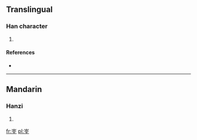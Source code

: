 ==Translingual==

===Han character===
{{Han char|rn=46|rad=山|as=06|sn=9|four=|canj=山人一土 (UOMG)}}

# {{defn|Han|sort=山06}}

====References====
* {{Han ref|kx=0310.260|dkj=08037|hdz=10770.200|uh=5CD1|ud=23761}}

----

==Mandarin==

===Hanzi===
{{cmn-hanzi|pin=[[quán]] ([[quan2]])|wg=ch'üan<sup>2</sup>}}

# {{defn|Mandarin|sort=山06}}

[[fr:峑]]
[[pl:峑]]